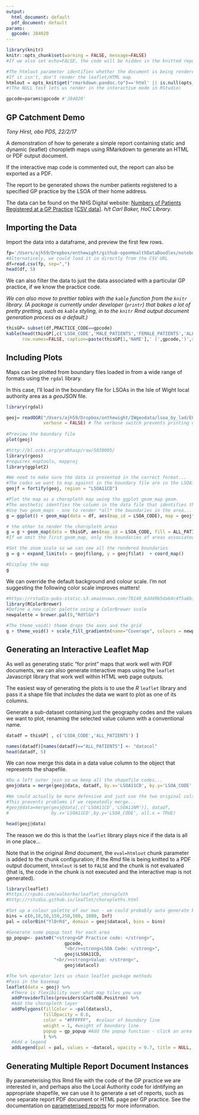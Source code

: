 ```yaml
---
output:
  html_document: default
  pdf_document: default
params:
  gpcode: J84020
---
```


```r
library(knitr)
knitr::opts_chunk$set(warning = FALSE, message=FALSE)
#If we also set echo=FALSE, the code will be hidden in the knitted report

#The htmlout parameter identifies whether the document is being rendered to HTML.
#If it isn't, don't render the leaflet/HTML map
htmlout = opts_knit$get("rmarkdown.pandoc.to")=='html' || is.null(opts_knit$get("rmarkdown.pandoc.to"))
#(The NULL test lets us render in the interactive mode in RStudio)

gpcode=params$gpcode #'J84020'
```
## GP Catchment Demo
*Tony Hirst, obo PDS, 22/2/17*

A demonstration of how to generate a simple report containing static and dynamic (leaflet) choropleth maps using RMarkdown to generate an HTML or PDF output document.

If the interactive map code is commented out, the report can also be exported as a PDF.

The report to be generated shows the number patients registered to a specified GP practice by the LSOA of their home address.

The data can be found on the NHS Digital website: [Numbers of Patients Registered at a GP Practice](http://www.content.digital.nhs.uk/catalogue/PUB23139) [[CSV data](http://www.content.digital.nhs.uk/catalogue/PUB23139/gp-reg-patients-LSOA-alt-tall.csv)]. *h/t Carl Baker, HoC Library*.


## Importing the Data

Import the data into a dataframe, and preview the first few rows.

```r
fp='/Users/ajh59/Dropbox/onthewight/github-openHealthDataDoodles/notebooks/data/gp-reg-patients-LSOA-alt-tall.csv'
#Alternatively, we could load it in directly from the CSV URL
df=read.csv(fp, sep=",")
head(df, 5)
```

We can also filter the data to just the data associated with a particular GP practice, if we know the practice code.

*We can also move to prettier tables with the `kable` function from the `knitr` library. (A package is currently under developer (`printr`) that bakes a lot of pretty pretting, such as `kable` styling, in to the `knitr` Rmd output document generation process as a default.)*

```r
thisGP= subset(df,PRACTICE_CODE==gpcode)
kable(head(thisGP[,c('LSOA_CODE','MALE_PATIENTS','FEMALE_PATIENTS','ALL_PATIENTS')], 5),
      row.names=FALSE, caption=paste(thisGP[1,'NAME'],' (',gpcode,')',sep=''))

```

## Including Plots

Maps can be plotted from boundary files loaded in from a wide range of formats using the `rgdal` library.

In this case, I'll load in the boundary file for LSOAs in the Isle of Wight local authority area as a *geoJSON* file.

```r
library(rgdal)

geoj= readOGR("/Users/ajh59/Dropbox/onthewight/IWgeodata/lsoa_by_lad/E06000046.json", "OGRGeoJSON",
              verbose = FALSE) # The verbose switch prevents printing of read diagnostics
	
#Preview the boundary file
plot(geoj)

```


```r
#http://bl.ocks.org/prabhasp/raw/5030005/
library(rgeos)
#requires maptools, mapproj
library(ggplot2)

#We need to make sure the data is presented in the correct format...
#The codes we want to map against in the boundary file are in the LSOA11CD column
geojf = fortify(geoj, region = "LSOA11CD")

#Plot the map as a choropleth map uwing the ggplot geom_map geom.
#The aesthetic identfies the column in the data file that identifies the boundary area code
#Use two geom_maps - one to render *all* the boundaries in the area...
g = ggplot() + geom_map(data = df, aes(map_id = LSOA_CODE), map = geojf, fill='lightgrey')

# the other to render the choropleth areas
g = g + geom_map(data = thisGP, aes(map_id = LSOA_CODE, fill = ALL_PATIENTS),  map = geojf )
#If we omit the first geom_map, only the boundaries of areas associated with the data file will be plotted

#Set the zoom scale so we can see all the rendered boundaries
g = g + expand_limits(x = geojf$long, y = geojf$lat)  + coord_map()

#Display the map
g
```

We can override the default background and colour scale. I'm not suggesting the following color scale improves matters!

```r
#https://rstudio-pubs-static.s3.amazonaws.com/78148_6dd49b5dab4c4f5a8b1a74e5893ff17d.html
library(RColorBrewer)
#Define a new color palette using a ColorBrewer scale
newpalette = brewer.pal(9,"RdYlGn")

#The theme_void() theme drops the axes and the grid
g + theme_void() + scale_fill_gradientn(name="Coverage", colours = newpalette)
```

## Generating an Interactive Leaflet Map

As well as generating static "for print" maps that work well with PDF documents, we can also generate interactive maps using the `leaflet` Javascript library that work well within HTML web page outputs.

The easiest way of generating the plots is to use the *R* `leaflet` library and pass it a shape file that *includes* the data we want to plot as one of its columns.

Generate a sub-dataset containing just the geography codes and the values we want to plot, renaming the selected value column with a conventional name.

```r
datadf = thisGP[ , c('LSOA_CODE','ALL_PATIENTS') ]

names(datadf)[names(datadf)=="ALL_PATIENTS"] <- "datacol"
head(datadf, 5)
```

We can now merge this data in a data value column to the object that represents the shapefile.

```r
#Do a left outer join so we keep all the shapefile codes...
geoj@data = merge(geoj@data, datadf, by.x='LSOA11CD', by.y='LSOA_CODE', all.x = TRUE)

#We could actually be more defensive and just use the two original cols from the geojson file
#This prevents problems if we repeatedly merge...
#geoj@data=merge(geoj@data[,c('LSOA11CD','LSOA11NM')], datadf,
#                by.x='LSOA11CD',by.y='LSOA_CODE', all.x = TRUE)

head(geoj@data)
```

The reason we do this is that the `leaflet` library plays nice if the data is all in one place...

Note that in the original *Rmd* document, the `eval=htmlout` chunk parameter is added to the chunk configuration; if the *Rmd* file is being knitted to a PDF output document, `hhtmlout` is set to `FALSE` and the chunk is not evaluated  (that is, the code in the chunk is not executed and the interactive map is not generated).

```r
library(leaflet)
#https://rpubs.com/walkerke/leaflet_choropleth
#http://rstudio.github.io/leaflet/choropleths.html

#Set up a colour palette of our own - we could probably auto generate bins if we wanted to...
bins = c(0,10,50,150,250,500, 1000, Inf)
pal = colorBin("YlOrRd", domain = geoj$datacol, bins = bins)

#Generate some popup text for each area
gp_popup<- paste0("<strong>GP Practice code: </strong>", 
                      gpcode, 
                      "<br/><strong>LSOA Code: </strong>", 
                      geoj$LSOA11CD,
                  "<br/><strong>Value: </strong>", 
                      geoj$datacol)

#The %>% operator lets us chain leaflet package methods
#Pass in the basemap
leaflet(data = geoj) %>%
  #THere is flexibility over what map tiles you use
  addProviderTiles(providers$CartoDB.Positron) %>%
  #Add the choropleth layer
  addPolygons(fillColor = ~pal(datacol), 
              fillOpacity = 0.6, 
              color = "#FFFFFF",  #colour of boundary line
              weight = 1, #weight of boundary line
              popup = gp_popup #Add the popup function - click an area to display it
              ) %>%
  #Add a legend
  addLegend(pal = pal, values = ~datacol, opacity = 0.7, title = NULL, position = "bottomright")

```

## Generating Multiple Report Document Instances
By parameterising this Rmd file with the code of the GP practice we are interested in, and perhaps also the Local Authority code for idntifying an appropriate shapefile, we can use it to generate a set of reports, such as one separate report PDF document or HTML page per GP practice. See the documentation on [parameterised reports](http://rmarkdown.rstudio.com/developer_parameterized_reports.html) for more information.